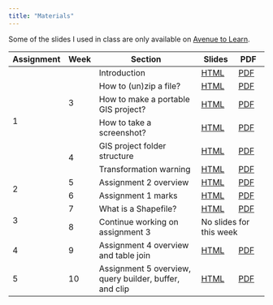 ```yaml
---
title: "Materials"
---
```


Some of the slides I used in class are only available on [Avenue to Learn](https://avenue.mcmaster.ca/).

```{=html}
<table><thead>
  <tr>
    <th>Assignment</th>
    <th>Week</th>
    <th>Section</th>
    <th>Slides</th>
    <th>PDF&nbsp;</th>
  </tr></thead>
<tbody>
  <tr>
    <td rowspan="6">1</td>
    <td rowspan="4">3</td>
    <td>Introduction</td>
    <td><a href="./slides/1-intro/index.html">HTML</a></td>
    <td><a href="./slides/1-intro/Zehui Yin Introduction.pdf">PDF</a></td>
  </tr>
  <tr>
    <td>How to (un)zip a file?</td>
    <td><a href="./slides/2-zip-file/index.html">HTML</a></td>
    <td><a href="./slides/2-zip-file/How to (un)zip a file.pdf">PDF</a></td>
  </tr>
  <tr>
    <td>How to make a portable GIS project?</td>
    <td><a href="./slides/3-portable-gis/index.html">HTML</a></td>
    <td><a href="./slides/3-portable-gis/How to make a portable GIS project.pdf">PDF</a></td>
  </tr>
  <tr>
    <td>How to take a screenshot?</td>
    <td><a href="./slides/4-screenshot/index.html">HTML</a></td>
    <td><a href="./slides/4-screenshot/How to take a screenshot.pdf">PDF</a></td>
  </tr>
  <tr>
    <td rowspan="2">4</td>
    <td>GIS project folder structure</td>
    <td><a href="./slides/5-folder-structure/index.html">HTML</a></td>
    <td><a href="./slides/5-folder-structure/GIS project folder structure.pdf">PDF</a></td>
  </tr>
  <tr>
    <td>Transformation warning</td>
    <td><a href="./slides/6-transform-warning/index.html">HTML</a></td>
    <td><a href="./slides/6-transform-warning/Transformation warning.pdf">PDF</a></td>
  </tr>
  <tr>
    <td rowspan="2">2</td>
    <td>5</td>
    <td>Assignment 2 overview</td>
    <td><a href="./slides/7-a2-overview/index.html">HTML</a></td>
    <td><a href="./slides/7-a2-overview/Assignment 2 Overview.pdf">PDF</a></td>
  </tr>
  <tr>
    <td>6</td>
    <td>Assignment 1 marks</td>
    <td><a href="./slides/8-a1-marks/index.html">HTML</a></td>
    <td><a href="./slides/8-a1-marks/Assignment 1 Marks.pdf">PDF</a></td>
  </tr>
  <tr>
    <td rowspan="2">3</td>
    <td>7</td>
    <td>What is a Shapefile?</td>
    <td><a href="./slides/9-shapefile/index.html">HTML</a></td>
    <td><a href="./slides/9-shapefile/What is a Shapefile.pdf">PDF</a></td>
  </tr>
  <tr>
    <td>8</td>
    <td>Continue working on assignment 3</td>
    <td colspan="2">No slides for this week</td>
  </tr>
  <tr>
    <td>4</td>
    <td>9</td>
    <td>Assignment 4 overview and table join</td>
    <td><a href="./slides/10-a4-overview/index.html">HTML</a></td>
    <td><a href="./slides/10-a4-overview/Assignment 4 Overview.pdf">PDF</a></td>
  </tr>
  <tr>
    <td>5</td>
    <td>10</td>
    <td>Assignment 5 overview, query builder, buffer, and clip</td>
    <td><a href="./slides/11-a5-overview/index.html">HTML</a></td>
    <td><a href="./slides/11-a5-overview/Assignment 5 Overview.pdf">PDF</a></td>
  </tr>
</tbody></table>
```
